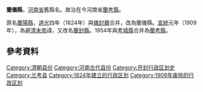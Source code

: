 '''蘭儀縣'''，[[河南省|河南省]]舊縣名。故治在今河南省[[蘭考縣|蘭考縣]]。

原名[[蘭陽縣|蘭陽縣]]，[[道光|道光]]四年（1824年）與[[儀封廳|儀封廳]]合并，改為蘭儀縣。[[宣統|宣統]]元年（1909年），為避[[清末帝|清末帝]]諱，又改名[[蘭封縣|蘭封縣]]。1954年與[[考城縣|考城縣]]合并為[[蘭考縣|蘭考縣]]。

==參考資料==
{{reflist}}

{{清朝行政区划小作品}}
[[Category:清朝县份|Category:清朝县份]]
[[Category:河南古代县份|Category:河南古代县份]]
[[Category:开封行政区划史|Category:开封行政区划史]]
[[Category:兰考县|Category:兰考县]]
[[Category:1824年建立的行政区划|Category:1824年建立的行政区划]]
[[Category:1909年废除的行政区划|Category:1909年废除的行政区划]]